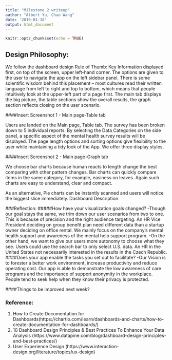 ```yaml
---
title: "Milestone 2 writeup"
author: "Albert Yu, Chao Wang"
date: '2019-01-18'
output: html_document
---
```


```r
knitr::opts_chunk$set(echo = TRUE)
```

## Design Philosophy: 

We follow the dashboard design Rule of Thumb: Key Information displayed first, on top of the screen, upper left-hand corner. The options are given to the user to navigate the app on the left sidebar panel. There is some scientific wisdom behind this placement – most cultures read their written language from left to right and top to bottom, which means that people intuitively look at the upper-left part of a page first. The main tab displays the big picture, the table sections show the overall results, the graph section reflects closing on the user scenario. 

####Insert Screenshot 1 - Main page-Table tab

Users are landed on the Main page, Table tab. The survey has been broken down to 5 individual reports. By selecting the Data Categories on the side panel, a specific aspect of the mental health survey results will be displayed. The page length options and sorting options give flexibility to the user while maintaining a tidy look of the App. 
We offer three display styles, 


####Insert Screenshot 2 - Main page-Graph tab

We choose bar charts because human reacts to length change the best comparing with other pattern changes. Bar charts can quickly compare items in the same category, for example, easiness on leaves. Again such charts are easy to understand, clear and compact.

As an alternative, Pie charts can be instantly scanned and users will notice the biggest slice immediately. Dashboard Description

###Reflection: 
#####How have your visualization goals changed?
-Though our goal stays the same, we trim down our user scenarios from two to one. This is because of precision and the right audience targeting. An HR Vice President deciding on group benefit plan need different data than a startup owner deciding on office rental. We mainly focus on the company’s mental health support and awareness of the mental help support program.
-On the other hand, we want to give our users more autonomy to choose what they see.  Users could use the search bar to only select U.S. data. An HR in the United States not necessarily interested in the results in the Czech Republic.
####Does your app enable the tasks you set out to facilitate?
-Our Vision is to forester a better work environment, increase productivity and reduce operating cost. Our app is able to demonstrate the low awareness of care programs and the importance of support anonymity in the workplace. People tend to seek help when they know their privacy is protected. 

####Things to be improved next week?
 

### Reference: 
1. How to Create Documentation for Dashboards(https://chartio.com/learn/dashboards-and-charts/how-to-create-documentation-for-dashboards/)
2. 10 Dashboard Design Principles & Best Practices To Enhance Your Data Analysis (https://www.datapine.com/blog/dashboard-design-principles-and-best-practices/)
3. User Experience Design (https://www.interaction-design.org/literature/topics/ux-design)

